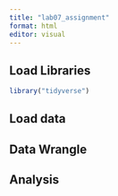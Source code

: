 ```yaml
---
title: "lab07_assignment"
format: html
editor: visual
---
```


## Load Libraries

```r
library("tidyverse")
```

## Load data

## Data Wrangle

## Analysis
